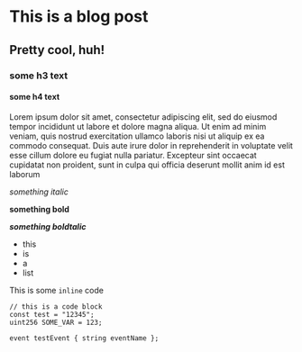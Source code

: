 # This is a blog post

## Pretty cool, huh!

### some h3 text

#### some h4 text

Lorem ipsum dolor sit amet, consectetur adipiscing elit, sed do eiusmod tempor incididunt ut labore et dolore magna aliqua. Ut enim ad minim veniam, quis nostrud exercitation ullamco laboris nisi ut aliquip ex ea commodo consequat. Duis aute irure dolor in reprehenderit in voluptate velit esse cillum dolore eu fugiat nulla pariatur. Excepteur sint occaecat cupidatat non proident, sunt in culpa qui officia deserunt mollit anim id est laborum

*something italic*

**something bold**

***something boldtalic***

* this
* is
* a 
* list

This is some `inline` code

```solidity
// this is a code block
const test = "12345";
uint256 SOME_VAR = 123;

event testEvent { string eventName };
```